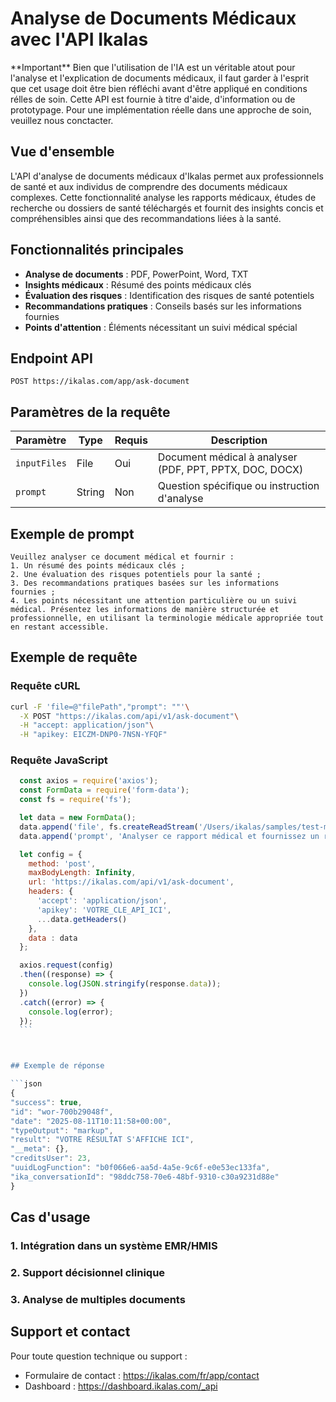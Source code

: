 
# Analyse de Documents Médicaux avec l'API Ikalas

<Callout type="info">
**Important** Bien que l'utilisation de l'IA est un véritable atout pour l'analyse et l'explication de documents médicaux, il faut garder à l'esprit que cet usage doit être bien réfléchi avant d'être appliqué en conditions rélles de soin.
Cette API est fournie à titre d'aide, d'information ou de prototypage. Pour une implémentation réelle dans une approche de soin, veuillez nous conctacter.
</Callout>


## Vue d'ensemble

L'API d'analyse de documents médicaux d'Ikalas permet aux professionnels de santé et aux individus de comprendre des documents médicaux complexes. Cette fonctionnalité analyse les rapports médicaux, études de recherche ou dossiers de santé téléchargés et fournit des insights concis et compréhensibles ainsi que des recommandations liées à la santé.

## Fonctionnalités principales

- **Analyse de documents** : PDF, PowerPoint, Word, TXT
- **Insights médicaux** : Résumé des points médicaux clés
- **Évaluation des risques** : Identification des risques de santé potentiels
- **Recommandations pratiques** : Conseils basés sur les informations fournies
- **Points d'attention** : Éléments nécessitant un suivi médical spécial

## Endpoint API

```
POST https://ikalas.com/app/ask-document
```





## Paramètres de la requête

| Paramètre | Type | Requis | Description |
|-----------|------|--------|-------------|
| `inputFiles` | File | Oui | Document médical à analyser (PDF, PPT, PPTX, DOC, DOCX) |
| `prompt` | String | Non | Question spécifique ou instruction d'analyse |

## Exemple de prompt
```
Veuillez analyser ce document médical et fournir : 
1. Un résumé des points médicaux clés ; 
2. Une évaluation des risques potentiels pour la santé ; 
3. Des recommandations pratiques basées sur les informations fournies ; 
4. Les points nécessitant une attention particulière ou un suivi médical. Présentez les informations de manière structurée et professionnelle, en utilisant la terminologie médicale appropriée tout en restant accessible.
```

## Exemple de requête

### Requête cURL

```bash
curl -F 'file=@"filePath","prompt": ""'\
  -X POST "https://ikalas.com/api/v1/ask-document"\
  -H "accept: application/json"\
  -H "apikey: EICZM-DNP0-7NSN-YFQF"
```


### Requête JavaScript


  ```javascript
    const axios = require('axios');
    const FormData = require('form-data');
    const fs = require('fs');

    let data = new FormData();
    data.append('file', fs.createReadStream('/Users/ikalas/samples/test-medical-report.pdf'));
    data.append('prompt', 'Analyser ce rapport médical et fournissez un résumé des points clés et des recommandations');

    let config = {
      method: 'post',
      maxBodyLength: Infinity,
      url: 'https://ikalas.com/api/v1/ask-document',
      headers: {
        'accept': 'application/json',
        'apikey': 'VOTRE_CLE_API_ICI',
        ...data.getHeaders()
      },
      data : data
    };

    axios.request(config)
    .then((response) => {
      console.log(JSON.stringify(response.data));
    })
    .catch((error) => {
      console.log(error);
    });
    ```



## Exemple de réponse

```json
{
  "success": true,
  "id": "wor-700b29048f",
  "date": "2025-08-11T10:11:58+00:00",
  "typeOutput": "markup",
  "result": "VOTRE RÉSULTAT S'AFFICHE ICI",
  "__meta": {},
  "creditsUser": 23,
  "uuidLogFunction": "b0f066e6-aa5d-4a5e-9c6f-e0e53ec133fa",
  "ika_conversationId": "98ddc758-70e6-48bf-9310-c30a9231d88e"
}
```

## Cas d'usage

### 1. Intégration dans un système EMR/HMIS

### 2. Support décisionnel clinique

### 3. Analyse de multiples documents


## Support et contact

Pour toute question technique ou support :
- Formulaire de contact : https://ikalas.com/fr/app/contact
- Dashboard : https://dashboard.ikalas.com/_api
